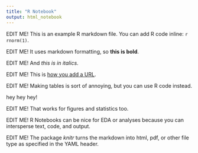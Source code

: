 ```yaml
---
title: "R Notebook"
output: html_notebook
---
```


EDIT ME! This is an example R markdown file. You can add R code inline: `r rnorm(1)`.  

EDIT ME! It uses markdown formatting, so **this is bold**.  

EDIT ME! And *this is in italics*.  

EDIT ME! This is [how you add a URL](https://www.google.com).  

EDIT ME! Making tables is sort of annoying, but you can use R code instead.  

hey hey hey! 

EDIT ME! That works for figures and statistics too.  

EDIT ME! R Notebooks can be nice for EDA or analyses because you can intersperse text, code, and output.  

EDIT ME! The package *knitr* turns the markdown into html, pdf, or other file type as specified in the YAML header.  

